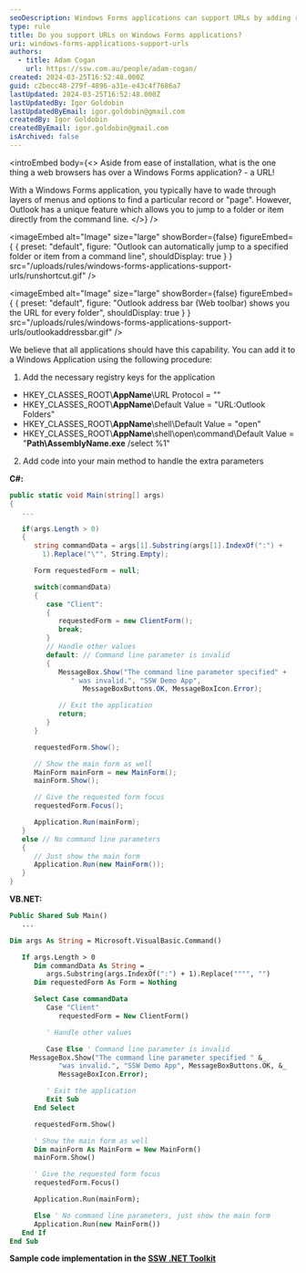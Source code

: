 ```yaml
---
seoDescription: Windows Forms applications can support URLs by adding registry keys and handling extra parameters in the main method. This allows users to jump directly to a specific record or "page" using a URL.
type: rule
title: Do you support URLs on Windows Forms applications?
uri: windows-forms-applications-support-urls
authors:
  - title: Adam Cogan
    url: https://ssw.com.au/people/adam-cogan/
created: 2024-03-25T16:52:48.000Z
guid: c2becc48-279f-4896-a31e-e43c4f7686a7
lastUpdated: 2024-03-25T16:52:48.000Z
lastUpdatedBy: Igor Goldobin
lastUpdatedByEmail: igor.goldobin@gmail.com
createdBy: Igor Goldobin
createdByEmail: igor.goldobin@gmail.com
isArchived: false
---
```


<introEmbed
  body={<>
Aside from ease of installation, what is the one thing a web browsers has over a Windows Forms application? - a URL!

With a Windows Forms application, you typically have to wade through layers of menus and options to find a particular record or "page". However, Outlook has a unique feature which allows you to jump to a folder or item directly from the command line.
  </>}
/>

<imageEmbed
  alt="Image"
  size="large"
  showBorder={false}
  figureEmbed={ {
    preset: "default",
    figure: "Outlook can automatically jump to a specified folder or item from a command line",
    shouldDisplay: true
  } }
  src="/uploads/rules/windows-forms-applications-support-urls/runshortcut.gif"
/>


<imageEmbed
  alt="Image"
  size="large"
  showBorder={false}
  figureEmbed={ {
    preset: "default",
    figure: "Outlook address bar (Web toolbar) shows you the URL for every folder",
    shouldDisplay: true
  } }
  src="/uploads/rules/windows-forms-applications-support-urls/outlookaddressbar.gif"
/>

We believe that all applications should have this capability. You can add it to a Windows Application using the following procedure:

1. Add the necessary registry keys for the application

- HKEY_CLASSES_ROOT\\**AppName**\URL Protocol = ""
- HKEY_CLASSES_ROOT\\**AppName**\Default Value = "URL:Outlook Folders"
- HKEY_CLASSES_ROOT\\**AppName**\shell\Default Value = "open"
- HKEY_CLASSES_ROOT\\**AppName**\shell\open\command\Default Value = "**Path\AssemblyName.exe** /select %1"

2. Add code into your main method to handle the extra parameters

**C#:**

```cs
public static void Main(string[] args)
{
   ...

   if(args.Length > 0)
   {
      string commandData = args[1].Substring(args[1].IndexOf(":") +
        1).Replace("\"", String.Empty);

      Form requestedForm = null;

      switch(commandData)
      {
         case "Client":
         {
            requestedForm = new ClientForm();
            break;
         }
         // Handle other values
         default: // Command line parameter is invalid
         {
            MessageBox.Show("The command line parameter specified" +
               " was invalid.", "SSW Demo App",
                  MessageBoxButtons.OK, MessageBoxIcon.Error);

            // Exit the application
            return;
         }
      }

      requestedForm.Show();

      // Show the main form as well
      MainForm mainForm = new MainForm();
      mainForm.Show();

      // Give the requested form focus
      requestedForm.Focus();

      Application.Run(mainForm);
   }
   else // No command line parameters
   {
      // Just show the main form
      Application.Run(new MainForm());
   }
}
```

**VB.NET:**

```vb
Public Shared Sub Main()
   ...
```

```vb
Dim args As String = Microsoft.VisualBasic.Command()

   If args.Length > 0
      Dim commandData As String = _
         args.Substring(args.IndexOf(":") + 1).Replace("""", "")
      Dim requestedForm As Form = Nothing

      Select Case commandData
         Case "Client"
            requestedForm = New ClientForm()

         ' Handle other values

         Case Else ' Command line parameter is invalid
	 MessageBox.Show("The command line parameter specified " &_
            "was invalid.", "SSW Demo App", MessageBoxButtons.OK, &_
            MessageBoxIcon.Error);

         ' Exit the application
         Exit Sub
      End Select

      requestedForm.Show()

      ' Show the main form as well
      Dim mainForm As MainForm = New MainForm()
      mainForm.Show()

      ' Give the requested form focus
      requestedForm.Focus()

      Application.Run(mainForm);

      Else ' No command line parameters, just show the main form
      Application.Run(new MainForm())
   End If
End Sub
```

**Sample code implementation in the [SSW .NET Toolkit](https://ssw.com.au/ssw/NETToolkit)**
